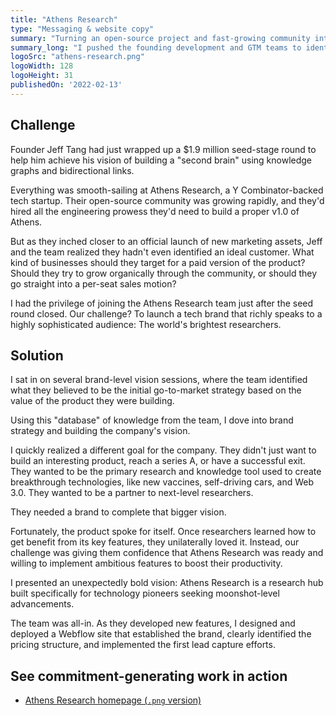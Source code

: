 ```yaml
---
title: "Athens Research"
type: "Messaging & website copy"
summary: "Turning an open-source project and fast-growing community into a 'moonshot' brand targeting a razor-sharp ideal customer of high-tech researchers."
summary_long: "I pushed the founding development and GTM teams to identify an ideal customer for their open-source project, tie that into their go-to-market (GTM) strategy, and deploy new targeted web copy to generate commitment from individual users and potential enterprise customers."
logoSrc: "athens-research.png"
logoWidth: 128
logoHeight: 31
publishedOn: '2022-02-13'
---
```


## Challenge

Founder Jeff Tang had just wrapped up a $1.9 million seed-stage round to help him achieve his vision of building a
"second brain" using knowledge graphs and bidirectional links.

Everything was smooth-sailing at Athens Research, a Y Combinator-backed tech startup. Their open-source community was
growing rapidly, and they'd hired all the engineering prowess they'd need to build a proper v1.0 of Athens.

But as they inched closer to an official launch of new marketing assets, Jeff and the team realized they hadn't even
identified an ideal customer. What kind of businesses should they target for a paid version of the product? Should they
try to grow organically through the community, or should they go straight into a per-seat sales motion?

I had the privilege of joining the Athens Research team just after the seed round closed. Our challenge? To launch a
tech brand that richly speaks to a highly sophisticated audience: The world's brightest researchers.

## Solution

I sat in on several brand-level vision sessions, where the team identified what they believed to be the initial
go-to-market strategy based on the value of the product they were building.

Using this "database" of knowledge from the team, I dove into brand strategy and building the company's vision.

I quickly realized a different goal for the company. They didn't just want to build an interesting product, reach a
series A, or have a successful exit. They wanted to be the primary research and knowledge tool used to create
breakthrough technologies, like new vaccines, self-driving cars, and Web 3.0. They wanted to be a partner to next-level
researchers.

They needed a brand to complete that bigger vision.

Fortunately, the product spoke for itself. Once researchers learned how to get benefit from its key features, they
unilaterally loved it. Instead, our challenge was giving them confidence that Athens Research was ready and willing to
implement ambitious features to boost their productivity.

I presented an unexpectedly bold vision: Athens Research is a research hub built specifically for technology pioneers
seeking moonshot-level advancements.

The team was all-in. As they developed new features, I designed and deployed a Webflow site that established the brand,
clearly identified the pricing structure, and implemented the first lead capture efforts.

## See commitment-generating work in action

- [Athens Research homepage (`.png` version)](/static/portfolio/athens-research_homepage-full.png)
